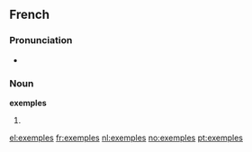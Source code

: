 ==French==

===Pronunciation===
* {{IPA|/ɛ.ɡzɑ̃pl/|lang=fr}}

===Noun===
'''exemples''' {{m|p}}

# {{plural of|exemple|lang=fr}}

[[el:exemples]]
[[fr:exemples]]
[[nl:exemples]]
[[no:exemples]]
[[pt:exemples]]